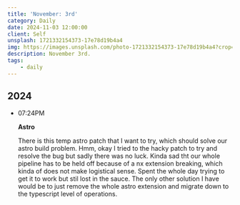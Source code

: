 ```yaml
---
title: 'November: 3rd'
category: Daily
date: 2024-11-03 12:00:00
client: Self
unsplash: 1721332154373-17e78d19b4a4
img: https://images.unsplash.com/photo-1721332154373-17e78d19b4a4?crop=entropy&cs=srgb&fm=jpg&ixid=MnwzNjM5Nzd8MHwxfHJhbmRvbXx8fHx8fHx8fDE2ODE3NDg2ODY&ixlib=rb-4.0.3&q=85
description: November 3rd.
tags:
    - daily
---
```



## 2024

-   07:24PM

    **Astro**

    There is this temp astro patch that I want to try, which should solve our astro build problem.
    Hmm, okay I tried to the hacky patch to try and resolve the bug but sadly there was no luck.
    Kinda sad tht our whole pipeline has to be held off because of a nx extension breaking, which kinda of does not make logistical sense.
    Spent the whole day trying to get it to work but stil lost in the sauce.
    The only other solution I have would be to just remove the whole astro extension and migrate down to the typescript level of operations.